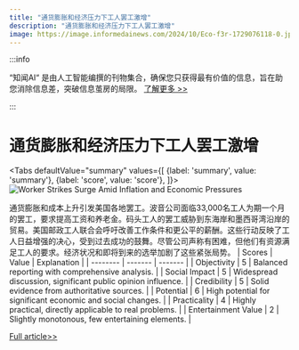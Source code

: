 ```yaml
---
title: "通货膨胀和经济压力下工人罢工激增"
description: "通货膨胀和经济压力下工人罢工激增"
image: https://image.informedainews.com/2024/10/Eco-f3r-1729076118-0.jpg
---
```



:::info

“知闻AI“ 是由人工智能编撰的刊物集合，确保您只获得最有价值的信息，旨在助您消除信息差，突破信息茧房的局限。  [了解更多 >>](/)

:::

# 通货膨胀和经济压力下工人罢工激增


<Tabs
	defaultValue="summary"
	values={[
	{label: 'summary', value: 'summary'},
	{label: 'score', value: 'score'},
]}>
<TabItem value="summary">
<img
  src="https://image.informedainews.com/2024/10/Eco-f3r-1729076118-0.jpg"
  alt="Worker Strikes Surge Amid Inflation and Economic Pressures"
/>



通货膨胀和成本上升引发美国各地罢工。波音公司面临33,000名工人为期一个月的罢工，要求提高工资和养老金。码头工人的罢工威胁到东海岸和墨西哥湾沿岸的贸易。美国邮政工人联合会呼吁改善工作条件和更公平的薪酬。这些行动反映了工人日益增强的决心，受到过去成功的鼓舞。尽管公司声称有困难，但他们有资源满足工人的要求。经济状况和即将到来的选举加剧了这些紧张局势。
</TabItem>
<TabItem value="score">
	| Scores     | Value   | Explanation |
	| -------- | ------- | ------- |
	| Objectivity  | 5    | Balanced reporting with comprehensive analysis.    |
	| Social Impact | 5     | Widespread discussion, significant public opinion influence.    |
	| Credibility    | 5    | Solid evidence from authoritative sources.    |
	| Potential    | 6    | High potential for significant economic and social changes.    |
	| Practicality    | 4    | Highly practical, directly applicable to real problems.    |
	| Entertainment Value    | 2    | Slightly monotonous, few entertaining elements.    |
</TabItem>
</Tabs>

[Full article>>](https://sputniknews.com/20241015/americas-strike-spike-whats-behind-the-spate-of-industrial-action-1120566891.html)
